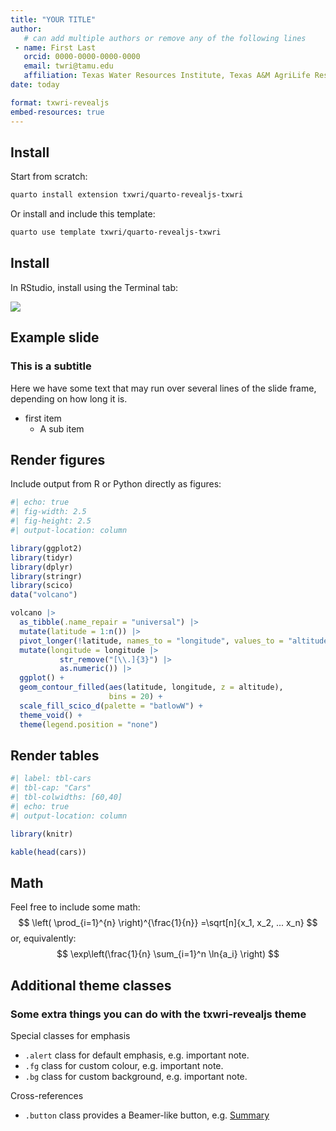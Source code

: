 ```yaml
---
title: "YOUR TITLE"
author:
   # can add multiple authors or remove any of the following lines
 - name: First Last
   orcid: 0000-0000-0000-0000
   email: twri@tamu.edu
   affiliation: Texas Water Resources Institute, Texas A&M AgriLife Research
date: today

format: txwri-revealjs
embed-resources: true
---
```



## Install

Start from scratch:

```bash
quarto install extension txwri/quarto-revealjs-txwri
```

Or install and include this template:

```bash
quarto use template txwri/quarto-revealjs-txwri
```

## Install

In RStudio, install using the Terminal tab:

![](images/terminal.png)


## Example slide

### This is a subtitle

Here we have some text that may run over several lines of the slide frame,
depending on how long it is.

- first item 
    - A sub item


## Render figures

Include output from R or Python directly as figures:

```r
#| echo: true
#| fig-width: 2.5
#| fig-height: 2.5
#| output-location: column

library(ggplot2)
library(tidyr)
library(dplyr)
library(stringr)
library(scico)
data("volcano")

volcano |> 
  as_tibble(.name_repair = "universal") |> 
  mutate(latitude = 1:n()) |> 
  pivot_longer(!latitude, names_to = "longitude", values_to = "altitude") |> 
  mutate(longitude = longitude |>  
           str_remove("[\\.]{3}") |> 
           as.numeric()) |> 
  ggplot() +
  geom_contour_filled(aes(latitude, longitude, z = altitude),
                      bins = 20) +
  scale_fill_scico_d(palette = "batlowW") +
  theme_void() +
  theme(legend.position = "none")

```
## Render tables

```r
#| label: tbl-cars
#| tbl-cap: "Cars"
#| tbl-colwidths: [60,40]
#| echo: true
#| output-location: column

library(knitr)

kable(head(cars))
```

## Math

Feel free to include some math:
$$
\left( \prod_{i=1}^{n} \right)^{\frac{1}{n}} =\sqrt[n]{x_1, x_2, ... x_n}
$$
or, equivalently:
$$
\exp\left(\frac{1}{n} \sum_{i=1}^n \ln{a_i} \right)
$$





## Additional theme classes

### Some extra things you can do with the txwri-revealjs theme

Special classes for emphasis

- `.alert` class for default emphasis, e.g. [important note]{.alert}.
- `.fg` class for custom colour, e.g. [important note]{.fg style="--col: #e64173"}.
- `.bg` class for custom background, e.g. [important note]{.bg style="--col: #e64173"}.

Cross-references

- `.button` class provides a Beamer-like button, e.g.
[[Summary]{.button}](#sec-math)
